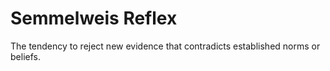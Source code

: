 # Semmelweis Reflex

The tendency to reject new evidence that contradicts established norms or beliefs.